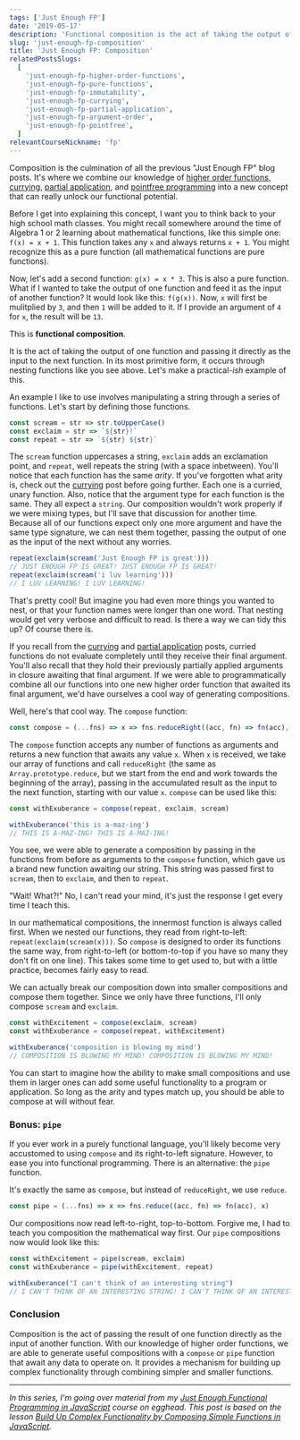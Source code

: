 ```yaml
---
tags: ['Just Enough FP']
date: '2019-05-17'
description: 'Functional composition is the act of taking the output of one function and passing it directly as the input to the next function.'
slug: 'just-enough-fp-composition'
title: 'Just Enough FP: Composition'
relatedPostsSlugs:
  [
    'just-enough-fp-higher-order-functions',
    'just-enough-fp-pure-functions',
    'just-enough-fp-immutability',
    'just-enough-fp-currying',
    'just-enough-fp-partial-application',
    'just-enough-fp-argument-order',
    'just-enough-fp-pointfree',
  ]
relevantCourseNickname: 'fp'
---
```



Composition is the culmination of all the previous "Just Enough FP" blog posts. <Marker content="Don't worry, there are still more posts to come." /> It's where we combine our knowledge of [higher order functions](/just-enough-fp-higher-order-functions), [currying](/just-enough-fp-currying), [partial application](/just-enough-fp-partial-application), and [pointfree programming](/just-enough-fp-pointfree) into a new concept that can really unlock our functional potential.

Before I get into explaining this concept, I want you to think back to your high school math classes. <Marker content="I hope this isn't <em>too</em> traumatic a thought for you." /> You might recall somewhere around the time of Algebra 1 or 2 learning about mathematical functions, like this simple one: `f(x) = x + 1`. This function takes any `x` and always returns `x + 1`. You might recognize this as a pure function (all mathematical functions are pure functions).

Now, let's add a second function: `g(x) = x * 3`. This is also a pure function. What if I wanted to take the output of one function and feed it as the input of another function? It would look like this: `f(g(x))`. Now, `x` will first be mulitplied by `3`, and then `1` will be added to it. If I provide an argument of `4` for `x`, the result will be `13`.

This is **functional composition**.

It is the act of taking the output of one function and passing it directly as the input to the next function. In its most primitive form, it occurs through nesting functions like you see above. Let's make a practical-_ish_ example of this.

An example I like to use involves manipulating a string through a series of functions. Let's start by defining those functions.

```javascript
const scream = str => str.toUpperCase()
const exclaim = str => `${str}!`
const repeat = str => `${str} ${str}`
```

The `scream` function uppercases a string, `exclaim` adds an exclamation point, and `repeat`, well repeats the string (with a space inbetween). You'll notice that each function has the same _arity_. If you've forgotten what arity is, check out the [currying](/just-enough-fp-currying) post before going further. Each one is a curried, unary function. Also, notice that the argument type for each function is the same. They all expect a `string`. Our composition wouldn't work properly if we were mixing types, but I'll save that discussion for another time. Because all of our functions expect only one more argument and have the same type signature, we can nest them together, passing the output of one as the input of the next without any worries.

```javascript
repeat(exclaim(scream('Just Enough FP is great')))
// JUST ENOUGH FP IS GREAT! JUST ENOUGH FP IS GREAT!
repeat(exclaim(scream('i luv learning')))
// I LUV LEARNING! I LUV LEARNING!
```

That's pretty cool! But imagine you had even more things you wanted to nest, or that your function names were longer than one word. That nesting would get very verbose and difficult to read. Is there a way we can tidy this up? Of course there is.

If you recall from the [currying](/just-enough-fp-currying) and [partial application](/just-enough-fp-partial-application) posts, curried functions do not evaluate completely until they receive their final argument. You'll also recall that they hold their previously partially applied arguments in closure awaiting that final argument. If we were able to programmatically combine all our functions into one new higher order function that awaited its final argument, we'd have ourselves a cool way of generating compositions.

Well, here's that cool way. The `compose` function:

```javascript
const compose = (...fns) => x => fns.reduceRight((acc, fn) => fn(acc), x)
```

The `compose` function accepts any number of functions as arguments and returns a new function that awaits any value `x`. When `x` is received, we take our array of functions and call `reduceRight` (the same as `Array.prototype.reduce`, but we start from the end and work towards the beginning of the array), passing in the accumulated result as the input to the next function, starting with our value `x`. `compose` can be used like this:

```javascript
const withExuberance = compose(repeat, exclaim, scream)

withExuberance('this is a-maz-ing')
// THIS IS A-MAZ-ING! THIS IS A-MAZ-ING!
```

You see, we were able to generate a composition by passing in the functions from before as arguments to the `compose` function, which gave us a brand new function awaiting our string. This string was passed first to `scream`, then to `exclaim`, and then to `repeat`.

"Wait! What?!" No, I can't read your mind, it's just the response I get every time I teach this.

In our mathematical compositions, the innermost function is always called first. When we nested our functions, they read from right-to-left: `repeat(exclaim(scream(x)))`. So `compose` is designed to order its functions the same way, from right-to-left (or bottom-to-top if you have so many they don't fit on one line). This takes some time to get used to, but with a little practice, becomes fairly easy to read. <Marker content="<strong>Remember</strong>: reading top-to-bottom, left-to-right is not <em>natural</em>, it's <em>cultural</em>." />

We can actually break our composition down into smaller compositions and compose them together. Since we only have three functions, I'll only compose `scream` and `exclaim`.

```javascript
const withExcitement = compose(exclaim, scream)
const withExuberance = compose(repeat, withExcitement)

withExuberance('composition is blowing my mind')
// COMPOSITION IS BLOWING MY MIND! COMPOSITION IS BLOWING MY MIND!
```

You can start to imagine how the ability to make small compositions and use them in larger ones can add some useful functionality to a program or application. So long as the arity and types match up, you should be able to compose at will without fear.

### Bonus: `pipe`

If you ever work in a purely functional language, you'll likely become very accustomed to using `compose` and its right-to-left signature. However, to ease you into functional programming. There is an alternative: the `pipe` function.

It's exactly the same as `compose`, but instead of `reduceRight`, we use `reduce`.

```javascript
const pipe = (...fns) => x => fns.reduce((acc, fn) => fn(acc), x)
```

Our compositions now read left-to-right, top-to-bottom. <Marker content="This is also how the pipeline operator <code>|></code> works in other languages" /> Forgive me, I had to teach you composition the mathematical way first. Our `pipe` compositions now would look like this:

```javascript
const withExcitement = pipe(scream, exclaim)
const withExuberance = pipe(withExcitement, repeat)

withExuberance("I can't think of an interesting string")
// I CAN'T THINK OF AN INTERESTING STRING! I CAN'T THINK OF AN INTERESTING STRING!
```

### Conclusion

Composition is the act of passing the result of one function directly as the input of another function. With our knowledge of higher order functions, we are able to generate useful compositions with a `compose` or `pipe` function that await any data to operate on. It provides a mechanism for building up complex functionality through combining simpler and smaller functions.

---

_In this series, I'm going over material from my [Just Enough Functional Programming in JavaScript](https://egghead.io/courses/just-enough-functional-programming-in-javascript/?af=8u8eik) course on egghead. This post is based on the lesson [Build Up Complex Functionality by Composing Simple Functions in JavaScript](https://egghead.io/lessons/javascript-build-up-complex-functionality-by-composing-simple-functions-in-javascript/?af=8u8eik)._

<EggheadEmbed
  src="https://egghead.io/lessons/javascript-build-up-complex-functionality-by-composing-simple-functions-in-javascript/embed"
  title="Composition"
/>
